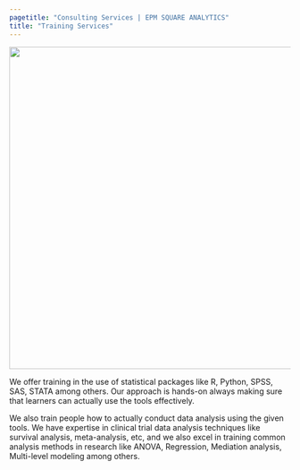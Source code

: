 ```yaml
---
pagetitle: "Consulting Services | EPM SQUARE ANALYTICS"
title: "Training Services"
---
```


![](/images/about.jpg){fig-align="center" width="800" height="576"}

We offer training in the use of statistical packages like R, Python, SPSS, SAS, STATA among others. Our approach is hands-on always making sure that learners can actually use the tools effectively.

We also train people how to actually conduct data analysis using the given tools. We have expertise in clinical trial data analysis techniques like survival analysis, meta-analysis, etc, and we also excel in training common analysis methods in research like ANOVA, Regression, Mediation analysis, Multi-level modeling among others.
